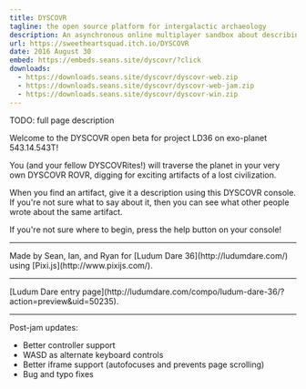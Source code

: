 ```yaml
---
title: DYSCOVR
tagline: the open source platform for intergalactic archaeology
description: An asynchronous online multiplayer sandbox about describing ancient alien technology.
url: https://sweetheartsquad.itch.io/DYSCOVR
date: 2016 August 30
embed: https://embeds.seans.site/dyscovr/?click
downloads:
  - https://downloads.seans.site/dyscovr/dyscovr-web.zip
  - https://downloads.seans.site/dyscovr/dyscovr-web-jam.zip
  - https://downloads.seans.site/dyscovr/dyscovr-win.zip
---
```


TODO: full page description



<p>Welcome to the DYSCOVR open beta for project LD36 on exo-planet 543.14.543T!</p>
<p> You (and your fellow DYSCOVRites!) will traverse the planet in your very own DYSCOVR ROVR, digging for exciting artifacts of a lost civilization.</p>
<p> When you find an artifact, give it a description using this DYSCOVR console. If you're not sure what to say about it, then you can see what other people wrote about the same artifact.</p>
<p> If you're not sure where to begin, press the help button on your console!</p>

---

<p>Made by Sean, Ian, and Ryan for [Ludum Dare 36](http://ludumdare.com/) using [Pixi.js](http://www.pixijs.com/).</p>

---

<p>[Ludum Dare entry page](http://ludumdare.com/compo/ludum-dare-36/?action=preview&uid=50235).</p>

---

<p>Post-jam updates:</p>

- Better controller support
- WASD as alternate keyboard controls
- Better iframe support (autofocuses and prevents page scrolling)
- Bug and typo fixes
